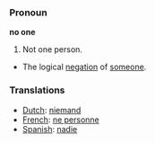 === Pronoun ===

'''no one'''

#Not one person.
*The logical [[negation]] of [[someone]].

=== Translations ===
*[[Dutch]]: [[niemand]]
*[[French]]: [[ne personne]]
*[[Spanish]]: [[nadie]]